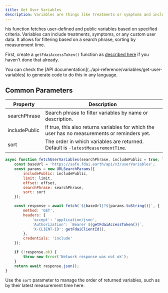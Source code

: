 ```yaml
---
title: Get User Variables
description: Variables are things like treatments or symptoms and include analysis settings and statistics.
---
```


his function fetches user-defined and public variables based on specified criteria.
Variables can include treatments, symptoms, or any custom user data.
It allows for filtering based on a search phrase, sorting by measurement time.

First, create a `getFdaiAccessToken()` function as [described here](guides/get-access-token) if you haven't done that already.

<Note>
  You can check the [API documentation](../api-reference/variables/get-user-variables) to generate code to do this in any language.
</Note>

## Common Parameters
| Property      | Description                                                                                   |
|---------------|-----------------------------------------------------------------------------------------------|
| searchPhrase  | Search phrase to filter variables by name or description.                                     |
| includePublic | If true, this also returns variables for which the user has no measurements or reminders yet. |
| sort          | The order in which variables are returned. Default is `-latestMeasurementTime`.               |


```javascript
async function fetchUserVariables(searchPhrase, includePublic = true, limit = 10, offset = 0, sort = '-latestMeasurementTime') {
    const baseUrl = 'https://safe.fdai.earth/api/v3/userVariables';
    const params = new URLSearchParams({
        includePublic: includePublic,
        limit: limit,
        offset: offset,
        searchPhrase: searchPhrase,
        sort: sort
    });

    const response = await fetch(`${baseUrl}?${params.toString()}`, {
        method: 'GET',
        headers: {
            'accept': 'application/json',
            'Authorization': `Bearer ${getFdaiAccessToken()}`,
            'X-CLIENT-ID': getFdaiClientId(),
        },
        credentials: 'include'
    });

    if (!response.ok) {
        throw new Error('Network response was not ok');
    }
    return await response.json();
}
```

<Tip>Use the `sort` parameter to manage the order of returned variables, such as by their latest measurement time here.</Tip>


